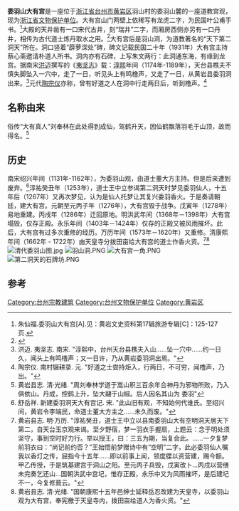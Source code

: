 {{文物保护单位
|省名=浙江省
|图片=委羽山大有宫山门.PNG
|图片大小 = 290
|说明=委羽山大有宫山门
|名称=委羽山大有宫
|编号=
|级别=省级
|分类=古建筑
|时代=[[清|清]]
|所在=[[台州市|台州市]][[黄岩区|黄岩区]]羽山村
|坐标 ={{coord|28|37|38|N|121|15|15|E|type:landmark|display=inline,title}}
|登录=
}}

'''委羽山大有宫'''是一座位于[[浙江省|浙江省]][[台州市|台州市]][[黄岩区|黄岩区]]羽山村的委羽山麓的一座道教宫观，现为[[浙江省文物保护单位|浙江省文物保护单位]]。大有宫山门两壁上依稀写有龙虎二字，为民国叶公甫手书。<ref>朱仙福.委羽山大有宫[A].见：黄岩文史资料第17辑旅游专辑[C]：125-127页.</ref>大殿的天井凿有一口宋代古井，刻“瑞井”二字，而厢房西侧亦另有一口丹井，相传为古代道士炼丹取水之用。<ref>{{cite news|title=南国第一宫|url=http://xxgk.zjhy.gov.cn/195/03/010/200806/t20080610_22463.html|accessdate=2014-04-01|newspaper=黄岩区人民政府信息公开目录|date=2008-06-10}}{{Dead link|date=2019年10月 |bot=InternetArchiveBot |fix-attempted=yes }}</ref>大有宫后是羽山洞，为道教著名的“天下第二洞天”所在。洞口竖着“薜萝深处”碑，碑文记载民国二十年（1931年）大有宫主持蔡心斋邀请朴道人所书。洞内亦有石碑，上写朱文两行：此洞通东海，有缘到龙宫。据南宋[[洪迈|洪迈]]撰写的《[[夷坚志|夷坚志]]》载：[[淳熙|淳熙]]年间（1174年-1189年），天台县樵夫不慎失脚坠入一穴中，走了一日，听见头上有鸣橹声，又走了一日，从黄岩县委羽洞出来。<ref>洪迈. 夷坚志. 南宋. "淳熙中，台州天台县樵夫入山......坠一穴中......约一日久，闻头上有鸣橹声；又一日许，乃从黄岩委羽洞出焉。"</ref>元代[[陶宗仪|陶宗仪]]亦称，曾有好道之人在洞中行走两日后，听到橹声。<ref>陶宗仪. 南村辍耕录. 元. "好道之士尝持炬入，行两日，不可穷，闻橹声，乃出。"</ref>

==名称由来==

俗传“大有真人”刘奉林在此处得到成仙，驾鹤升天，因仙鹤飘落羽毛于山顶，故而得名。<ref>黄岩县志. 清·光绪. "周刘奉林学道于嵩山积三百余年合神丹为邪物所败，乃入俱依山。丹成，控鹤上升，坠大翮于山椒。后人因名其山为 委羽"</ref>

==历史==

南宋绍兴年间（1131年-1162年），为委羽山观，由道士董大方主持。但是后来遭到废弃。<ref>舒岳祥. 新建委羽洞天大有宫记. 宋. "此山旧有观，不知始何代谁氏。至绍兴间，黄岩令李端民，命道士董大方主之......未久而废。"</ref>淳祐癸丑年（1253年），道士王中立参谒第二洞天时梦见委羽仙人，十五年后（1267年）又再次梦见，认为是仙人托梦让其复兴委羽香火。于是奏请朝廷，建大有宫。元朝至元丙子年（1276年），大有宫毁于战争。戊寅年（1278年）易地重建。丙戌年（1286年）迁回原地。明洪武年间（1368年－1398年）大有宫塌毁，仅存正殿。永乐年间（1403年－1424年）仅存的正殿又被风雨摧坏。此后，大有宫有过多次重修的经历。万历年间（1573年－1620年）又重修。清康熙年间（1662年 - 1722年）由天皇寺分拨田亩给大有宫的道士作香火资。<ref>黄岩县志. 明·万历. "淳祐癸丑，道士王中立以县南委羽山大有空明洞天居天下第二，自天台玉京观来谒。至夕野宿，梦一羽衣手握扇，上题云：念于明处须坚守，事到空时好力行。举以授王，曰：三五为期，当复会此。......一夕复梦前羽衣曰：“尚记前约否？”王始悟前梦赠诗中有“空明”二字，此必委羽仙人嘱我以香灯之传，屈指今十五年......即以前事上闻，领度牒以资营建，赐今额。甲乙传授，于是筑基建宫于洞山之阳。至元丙子兵毁，戊寅改卜...丙戌以营缮未完奏乞还山...国朝洪武中宫圮，惟存正殿，永乐中又为风雨摧坏，是后建圮不一，今复修葺云。"</ref><ref>黄岩县志. 清·光绪. "国朝康熙十五年邑绅士延释岳忍改建为天皇寺，以委羽山观为大有宫，奉宪檄于天皇寺内，拨田亩给道人为香火资。"</ref>
[[File:清代委羽山图.jpg|thumb]]
[[File:羽山洞.PNG|thumb]]
[[File:大有宫一角.PNG|thumb]]
[[File:第二洞天的石牌坊.PNG|thumb]]


==参考==
{{Reflist}}

[[Category:台州宗教建筑|Category:台州宗教建筑]]
[[Category:台州文物保护单位|Category:台州文物保护单位]]
[[Category:黄岩区|Category:黄岩区]]